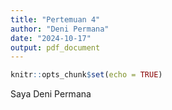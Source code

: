 ```yaml
---
title: "Pertemuan 4"
author: "Deni Permana"
date: "2024-10-17"
output: pdf_document
---
```


```r
knitr::opts_chunk$set(echo = TRUE)
```

Saya Deni Permana
